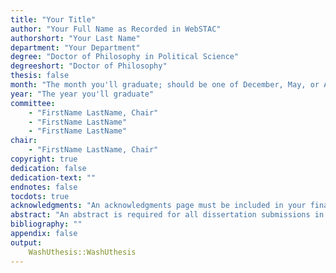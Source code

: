 ```yaml
---
title: "Your Title"
author: "Your Full Name as Recorded in WebSTAC"
authorshort: "Your Last Name"
department: "Your Department"
degree: "Doctor of Philosophy in Political Science"
degreeshort: "Doctor of Philosophy"
thesis: false
month: "The month you'll graduate; should be one of December, May, or August"
year: "The year you'll graduate"
committee:
    - "FirstName LastName, Chair"
    - "FirstName LastName"
    - "FirstName LastName"
chair:
    - "FirstName LastName, Chair"
copyright: true
dedication: false
dedication-text: ""
endnotes: false
tocdots: true
acknowledgments: "An acknowledgments page must be included in your final dissertation or thesis. If you wish to include a special dedication you can either use it to close the acknowledgments page or place it on the page that immediately follows. The acknowledgments page should be listed in the table of contents. Place it after the final list used in the document, and before any dedication, abstract, or epigraph that is included. It is appropriate to acknowledge sources of academic and financial support; some fellowships and grants require acknowledgment."
abstract: "An abstract is required for all dissertation submissions in ProQuest. An abstract is optional for master's thesis submissions."
bibliography: ""
appendix: false
output:
    WashUthesis::WashUthesis
---
```


